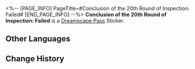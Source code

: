 <%-- [PAGE_INFO]
PageTitle=#Conclusion of the 20th Round of Inspection: Failed#
[END_PAGE_INFO] --%>
{{Stub|Location information}}
{{Item Infobox
|id          = 223634
|image       = Dreamscape Pass Sticker Text.png
|type        = Dreamscape Pass Sticker
|type2       = Nobodys In the Big Dream Stickers
|invCategory = 
|rarity      = 4
|effect      = 
|description = Digital stickers that can be used to decorate the pages of the Dreamtour Handbook. They come in many different styles.
|source1     = [[Provoke the Family guard inside Dewlight Pavilion who claimed to be wearing a "cool mech"]]
}}
{{Description|"The plan is a bust. Disband the team. That is all."}}
'''Conclusion of the 20th Round of Inspection: Failed''' is a [[Dreamscape Pass]] Sticker.

==Other Languages==
{{Other Languages
|en   = Conclusion of the 20th Round of Inspection: Failed
|zhs  = 第20轮验收会议结论：不通过
|zht  = 第二十輪驗收會議結論：不通過
|ja   = 第20回検証会議の結論：不合格
|ko   = 제20차 검수 회의 결과: 불합격
|es   = Conclusión de la ronda 20 de inspección: Suspendido
|fr   = Conclusion de la 20ème réunion&nbsp;: Non validé
|ru   = Заключение двадцатого тура проверки: не пройдена
|th   = ผลสรุปการประชุมเพื่อตรวจรับรอบที่ 20: ไม่ผ่าน
|vi   = Kết luận họp nghiệm thu lần 20: không đạt
|de   = Fazit der 20. Inspektionskonferenz: Abgelehnt
|id   = Kesimpulan Inspeksi Ronde 20: Tidak Lulus
|pt   = Conclusão da 20ª Rodada de Inspeções: Reprovado
}}

==Change History==
{{Change History|2.1}}